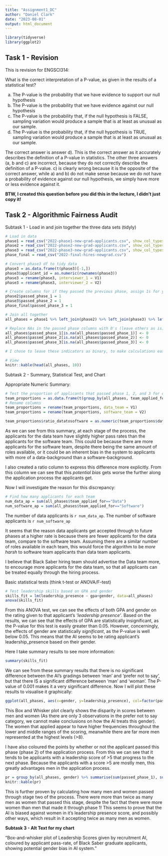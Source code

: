 ```yaml
---
title: "Assignment1_DC"
author: "Daniel Clark"
date: "2023-08-01"
output: html_document
---
```


```r
library(tidyverse)
library(ggplot2)
```

## Task 1 - Revision

This is revision for ENGSCI314:

What is the correct interpretation of a P-value, as given in the results of a statistical test?

a) The P-value is the probability that we have evidence to support our null hypothesis
b) The P-value is the probability that we have evidence against our null hypothesis
c) The P-value is the probability that, if the null hypothesis is FALSE, sampling variation would
   produce a sample that is at least as unusual as our sample.
d) The P-value is the probability that, if the null hypothesis is TRUE, sampling variation would
   produce a sample that is at least as unusual as our sample.


The correct answer is answer d). This is the correct answer as it accurately describes the definition of a P-value in statistics. The other three answers (a, b and c) are incorrect, because they do not correctly describe the definition of a P-value. c) is clearly wrong because it is the opposite of the correct answer, while a) and b) do not make sense because we do not have a probability of evidence against our null hypothesis, we simply have more or less evidence against it.

**BTW, I created this question before you did this in the lecture, I didn't just copy it!**


## Task 2 - Algorithmic Fairness Audit

Subtask 1 - Load in and join together the three data sets (tidyly)

```r
# Load in data
phase1 = read_csv("2022-phase1-new-grad-applicants.csv", show_col_types = FALSE)
phase2 = read_csv("2022-phase2-new-grad-applicants.csv", show_col_types = FALSE)
phase3 = read_csv("2022-phase3-new-grad-applicants.csv", show_col_types = FALSE)
phase_final = read_csv("2022-final-hires-newgrad.csv")

# Convert phase3 df to tidy data
phase3 = as.data.frame(t(phase3)[-1,])
phase3$applicant_id = as.numeric(rownames(phase3))
phase3 = rename(phase3, interviewer_1 = V1)
phase3 = rename(phase3, interviewer_2 = V2)

# Create columns for if they passed the previous phase, assign 1s for yes's
phase2$passed_phase_1 = 1
phase3$passed_phase_2 = 1
phase_final$passed_phase_3 = 1

# Join all together
all_phases = phase1 %>% left_join(phase2) %>% left_join(phase3) %>% left_join(phase_final)

# Replace NAs in the passed phase columns with 0's (leave others as is)
all_phases$passed_phase_1[is.na(all_phases$passed_phase_1)] <- 0
all_phases$passed_phase_2[is.na(all_phases$passed_phase_2)] <- 0
all_phases$passed_phase_3[is.na(all_phases$passed_phase_3)] <- 0 

# I chose to leave these indicators as binary, to make calculations easier later on

# View
knitr::kable(head(all_phases, 10))
```

Subtask 2 - Summary, Statistical Test, and Chart

Appropriate Numeric Summary:

```r
# Test the proportion of applicants that passed phase 1, 2, and 3 for each team
team_proportions = as.data.frame(t(group_by(all_phases, team_applied_for) %>% summarise(mean(passed_phase_1), mean(passed_phase_2), mean(passed_phase_3)))[-1,])
# Rename columns
team_proportions = rename(team_proportions, data_team = V1)
team_proportions = rename(team_proportions, software_team = V2)

team_proportions$ratio_datatosoftware = as.numeric(team_proportions$data_team) / as.numeric(team_proportions$software_team)
```

As we can see from this summary, at each stage of the process, the applicants for the data team have slightly higher pass rates than the applicants for the software team. This could be because there are more applicants for the software team, despite there being the same amount of roles available, or it could be an inherent bias in the system to applicants with more of a data-background than a software-background.

I also created a ratio column to express this difference more explicitly. From this column we can see that this *potential bias* gets worse the further along the application process the applicants get.

Now I will investigate the reason for this discrepancy:
```r
# Find how many applicants for each team
num_data_ap = sum(all_phases$team_applied_for=="Data")
num_software_ap = sum(all_phases$team_applied_for=="Software")

```

The number of data applicants is `r num_data_ap`.
The number of software applicants is `r num_software_ap`

It seems that the reason data applicants get accepted through to future phases at a higher rate is because there are fewer applicants for the data team, compare to the software team. Assuming there are a similar number of roles available in each team, this would force the algorithm to be *more harsh* to software team applicants than data team applicants. 

I believe that Black Saber hiring team should advertise the Data team more, to encourage more applicants for the data team, so that all applicants can be treated equally through the hiring process.



Basic statistical tests (think t-test or ANOVA/F-test)

```r
# Test leadership skills based on GPA and gender
skills_fit = lm(leadership_presence ~ gpa+gender, data=all_phases)
anova(skills_fit)

```

From this ANOVA test, we can see the effects of both GPA and gender on the rating given to that applicant's *'leadership presence'*. Based on the results, we can see that the effects of GPA are statistically insignificant, as the P-value for this test is easily greater than 0.05. However, concerningly, the effects of gender are statistically *significant*, as the P-value is well below 0.05. This means that the AI seems to be rating applicant's leadership_presence based on their gender.

Here I take summary results to see more information:

```r
summary(skills_fit)
```

We can see from these summary results that there is no significant difference between the AI's gradings between 'man' and 'prefer not to say', but that there IS a significant difference between 'man' and 'woman'. The P-value of 0.001 makes it a very significant difference. Now I will plot these results to visualise it graphically:

```r
ggplot(all_phases, aes(x=gender, y=leadership_presence), col=factor(passed_phase_2)) + geom_boxplot() + geom_jitter(aes(col=factor(passed_phase_2)))
```

This Box and Whisker plot clearly shows the disparity in scores between men and women (As there are only 3 observations in the prefer not to say category, we cannot make conclusions on how the AI treats this gender). The women that applied appear to have higher frequencies throughout the lower and middle ranges of the scoring, meanwhile there are far more men represented at the highest levels (>8).

I have also coloured the points by whether or not the applicant passed this phase (phase 2) of the application process. From this we can see that it tends to be applicants with a leadership score of >5 that progress to the next phase. Because the applicants with a score >5 are mostly men, this greatly advantages men in the application process.

```r
pr = group_by(all_phases, gender) %>% summarise(sum(passed_phase_1), sum(passed_phase_2))
knitr::kable(pr)
```

This is further proven by calculating how many men and women passed through stage two of the process. There were more than twice as many men as women that passed this stage, despite the fact that there were more women than men that made it through phase 1! This seems to prove that the AI is biased against women in it's leadership presence score, and possibly other ways, which result in it accepting twice as many men as women.


**Subtask 3 - Alt Text for my chart**

"Box-and-whisker plot of Leadership Scores given by recruitment AI, coloured by applicant pass-rate, of Black Saber graduate applicants, showing potential gender bias in AI system."



